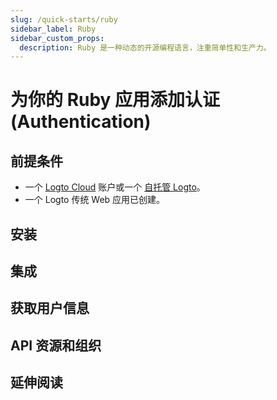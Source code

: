 ```yaml
---
slug: /quick-starts/ruby
sidebar_label: Ruby
sidebar_custom_props:
  description: Ruby 是一种动态的开源编程语言，注重简单性和生产力。
---
```




# 为你的 Ruby 应用添加认证 (Authentication)

<GuideTip />

## 前提条件

- 一个 [Logto Cloud](https://cloud.logto.io) 账户或一个 [自托管 Logto](/introduction/set-up-logto-oss)。
- 一个 Logto 传统 Web 应用已创建。

## 安装

<Installation />

## 集成

<Integration />

## 获取用户信息

<GetUserInformation />

## API 资源和组织

<ApiResources />

## 延伸阅读

<FurtherReadings />
